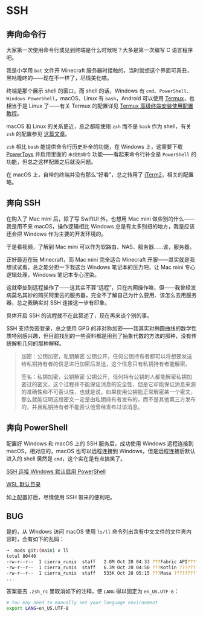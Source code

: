 # SSH

## 奔向命令行

大家第一次使用命令行或见到终端是什么时候呢？大多是第一次编写 C 语言程序吧。

我是小学用 `bat` 文件开 Minecraft 服务器时接触的，当时就想这个界面可真丑，黑咕隆咚的——现在不一样了，尽情美化喵。

终端是那个展示 shell 的窗口，而 shell 的话，Windows 有 `cmd`、`PowerShell`、`Windows PowerShell`，macOS、Linux 有 `bash`，Android 可以使用 [Termux](https://github.com/termux/termux-app)，也相当于是 Linux 了——有关 Termux 的配置详见 [Termux 高级终端安装使用配置教程](https://www.sqlsec.com/2018/05/termux.html)。

macOS 和 Linux 的关系更近，总之都能使用 `zsh` 而不是 `bash` 作为 shell，有关 `zsh` 的配置参见 [这篇文章](https://www.mintimate.cn/2021/02/05/configZsh)。

`zsh` 相比 `bash` 能提供命令行历史补全的功能，在 Windows 上，这需要下载 [PowerToys](https://github.com/microsoft/PowerToys) 并启用里面的 `未找到命令` 功能——看起来命令行补全是 `PowerShell` 的功能，但总之这样配置之后就没问题。

在 macOS 上，自带的终端并没有那么“好看”，总之转用了 [iTerm2](https://iterm2.com)，相关的配置略。

## 奔向 SSH

在购入了 Mac mini 后，除了写 SwiftUI 外，也想用 Mac mini 做些别的什么——我是用不来 macOS，操作逻辑相比 Windows 总是有太多别扭的地方，我是应该还会把 Windows 作为主要的开发环境的。

于是看视频，了解到 Mac mini 可以作为软路由、NAS、服务器……诶，服务器。

正好最近在玩 Minecraft，而 Mac mini 完全适合 Minecraft 开服——其实就是我想试试看，总之能分担一下我这台 Windows 笔记本的压力吧，让 Mac mini 专心逻辑处理，Windows 笔记本专心渲染。

这就牵扯到远程操作了——这其实不算“远程”，只在内网操作嘛，但——我曾经发病莫名其妙的购买阿里云的服务器，完全不了解自己为什么要用、该怎么去用服务器，总之我确实对 SSH 连接这一步有印象。

具体开启 SSH 的流程就不在此赘述了，现在再来谈个别的事。

SSH 支持免密登录，总之使用 GPG 的非对称加密——我其实对椭圆曲线的数学性质特别感兴趣，但目前找到的一些资料都是用到了抽象代数的方法的那种，没有传统解析几何的那种解释。

> 加密：公钥加密，私钥解密
> 公钥公开，任何公钥持有者都可以将想要发送给私钥持有者的信息进行加密后发送，这个信息只有私钥持有者能解密。
>
> 签名：私钥加密，公钥解密
> 公钥公开，任何持有公钥的人都能解密私钥加密过的密文，这个过程并不能保证消息的安全性，但是它却能保证消息来源的准确性和不可否认性，也就是说，如果使用公钥能正常解密某一个密文，那么就能证明这段密文一定是由私钥持有者发布的，而不是其他第三方发布的，并且私钥持有者不能否认他曾经发布过该消息。

## 奔向 PowerShell

配置好 Windows 和 macOS 上的 SSH 服务后，成功使用 Windows 远程连接到 macOS，相对应的，macOS 也可以远程连接到 Windows，但是远程连接后默认进入的 shell 居然是 `cmd`，这个实在是有点搞笑了。

[SSH 连接 Windows 默认启用 PowerShell](https://learn.microsoft.com/zh-cn/windows-server/administration/OpenSSH/openssh-server-configuration#configuring-the-default-shell-for-openssh-in-windows)

[WSL 默认目录](https://whlit.github.io/linux/wsl-default-dir.html)

如上配置好后，尽情使用 SSH 带来的便利吧。

## BUG

是的，从 Windows 访问 macOS 使用 `ls/ll` 命令列出含有中文文件的文件夹内容时，会有如下的乱码：

```bash
➜  mods git:(main) ✗ ll
total 80440
-rw-r--r--  1 cierra_runis  staff   2.0M Oct 28 04:33 ???Fabric API???fabric-api-0.92.2+1.20.1.jar
-rw-r--r--  1 cierra_runis  staff   6.3M Oct 28 04:50 ???Kotlin ?????????fabric-language-kotlin-1.9.5+kotlin.1.8.22.jar
-rw-r--r--  1 cierra_runis  staff   533K Oct 28 05:15 ???Masa ????????????malilib-fabric-1.20.1-0.16.3.jar
...
```

答案是去 `.zsh_rc` 里取消如下的注释，使 `LANG` 得以固定为 `en_US.UTF-8`：

```bash
# You may need to manually set your language environment
export LANG=en_US.UTF-8
```
